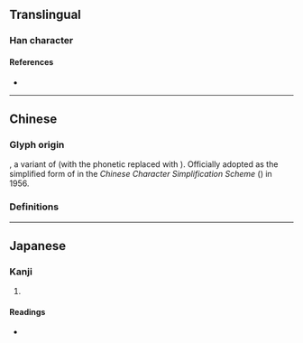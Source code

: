 {{also|幫|幇}}
{{character info}}
==Translingual==
{{stroke order|strokes=10}}
 {{Han simplified forms|幫|幇|帮}}

===Han character===
{{Han char|rn=50|rad=巾|as=07|sn=10|four=57227|canj=QLLB|ids=⿱邦巾}}

====References====
* {{Han ref|kx=0332.121|dkj=08928|dj=0637.130|hdz=10736.050|uh=5E2E|ud=24110}}

----

==Chinese==

===Glyph origin===
{{Han simp|幚|f2=帛|t2=巾}}, a variant of {{zh-l|*幫}} (with the phonetic {{zh-l|*封}} replaced with {{zh-l|*邦}}). Officially adopted as the simplified form of {{zh-l|*幫}} in the ''Chinese Character Simplification Scheme'' ({{lw|zh|pref=《|s:漢字簡化方案|漢字簡化方案|suf=》}}) in 1956.

===Definitions===
{{zh-see|幫}}

----

==Japanese==

===Kanji===
{{ja-kanji|grade=|rs=巾07}}

# {{rfdef|ja|sort=巾07}}

====Readings====
* {{ja-readings|on=[[ほう]] (hō)|kun=[[たすける]] (tasukeru)}}